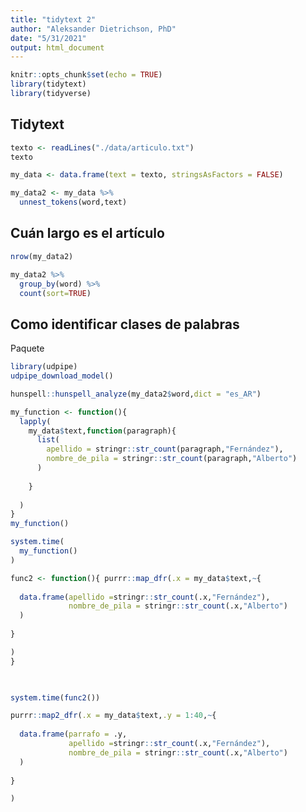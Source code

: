 ```yaml
---
title: "tidytext 2"
author: "Aleksander Dietrichson, PhD"
date: "5/31/2021"
output: html_document
---
```


```r
knitr::opts_chunk$set(echo = TRUE)
library(tidytext)
library(tidyverse)
```

## Tidytext

```r
texto <- readLines("./data/articulo.txt")
texto
```


```r
my_data <- data.frame(text = texto, stringsAsFactors = FALSE)
```

```r
my_data2 <- my_data %>% 
  unnest_tokens(word,text)
```


## Cuán largo es el artículo

```r
nrow(my_data2)
```

```r
my_data2 %>% 
  group_by(word) %>% 
  count(sort=TRUE)
```

## Como identificar clases de palabras

Paquete

```r
library(udpipe)
udpipe_download_model()
```

```r
hunspell::hunspell_analyze(my_data2$word,dict = "es_AR")
```


```r
my_function <- function(){
  lapply(
    my_data$text,function(paragraph){
      list(
        apellido = stringr::str_count(paragraph,"Fernández"),
        nombre_de_pila = stringr::str_count(paragraph,"Alberto")
      )
      
    }
    
  )
}
my_function()
```
```r

system.time(
  my_function()
)
```


```r
func2 <- function(){ purrr::map_dfr(.x = my_data$text,~{
  
  data.frame(apellido =stringr::str_count(.x,"Fernández"),
             nombre_de_pila = stringr::str_count(.x,"Alberto")
  )
  
}

)
}

  
```

```r
system.time(func2())
```

```r
purrr::map2_dfr(.x = my_data$text,.y = 1:40,~{
  
  data.frame(parrafo = .y,
             apellido =stringr::str_count(.x,"Fernández"),
             nombre_de_pila = stringr::str_count(.x,"Alberto")
  )
  
}

)
```



